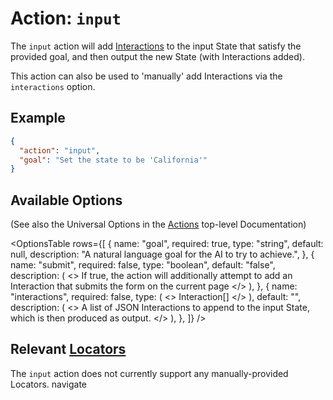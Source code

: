 
# Action: `input`

The `input` action will add [Interactions](/interactions) to the input State that satisfy the provided goal, and then output the new State (with Interactions added).

This action can also be used to 'manually' add Interactions via the `interactions` option.

## Example

```json
{
  "action": "input",
  "goal": "Set the state to be 'California'"
}
```

## Available Options

(See also the Universal Options in the [Actions](/actions) top-level Documentation)

<OptionsTable
  rows={[
    {
      name: "goal",
      required: true,
      type: "string",
      default: null,
      description: "A natural language goal for the AI to try to achieve.",
    },
    {
      name: "submit",
      required: false,
      type: "boolean",
      default: "false",
      description: (
        <>
          If true, the action will additionally attempt to add an Interaction
          that submits the form on the current page
        </>
      ),
    },
    {
      name: "interactions",
      required: false,
      type: (
        <>
          <Link to="/interactions">Interaction</Link>[]
        </>
      ),
      default: "",
      description: (
        <>
          A list of JSON <Link to="/interactions">Interactions</Link> to append
          to the input State, which is then produced as output.
        </>
      ),
    },
  ]}
/>

## Relevant [Locators](/locators)

The `input` action does not currently support any manually-provided Locators.
navigate

